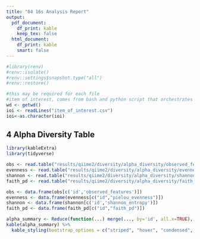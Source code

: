 ---
title: "04 16s Analysis Report"
output:
  pdf_document:
    df_print: kable
    keep_tex: false
  html_document:
    df_print: kable
    smart: false
---

```{r init renv, message=FALSE, warning=FALSE, include=FALSE}
#library(renv)
#renv::isolate()
#renv::settings$snapshot.type("all")
#renv::restore()
```

```{r parse item of interest and make outdir for figures, echo=FALSE, message=FALSE, warning=FALSE}
#this may be required for each file
#item of interest, comes from bash and python script that orchestrates everything
wd <- getwd()
ioi <- readLines("item_of_interest.csv")
ioi<-as.character(ioi)
```



## 4 Alpha Diversity Table

```{r echo=FALSE, message=FALSE, warning=FALSE}
library(kableExtra)
library(tidyverse)

obs <- read.table("results/qiime2/diversity/alpha_diversity/observed_features_vector/metadata.tsv", header = TRUE)
evenness <- read.table("results/qiime2/diversity/alpha_diversity/evenness_vector/metadata.tsv", header=TRUE)
shannon <- read.table("results/qiime2/diversity/alpha_diversity/shannon_vector/metadata.tsv", header = TRUE)
faith_pd <- read.table("results/qiime2/diversity/alpha_diversity/faith_pd_vector/metadata.tsv", header=TRUE)

obs <- data.frame(obs[c('id','observed_features')])
evenness <- data.frame(evenness[c("id","pielou_evenness")])
shannon <- data.frame(shannon[c('id','shannon_entropy')])
faith_pd <- data.frame(faith_pd[c("id","faith_pd")])

alpha_summary <- Reduce(function(...) merge(..., by='id', all.x=TRUE), list(obs,evenness,shannon,faith_pd))
kable(alpha_summary) %>% 
  kable_styling(bootstrap_options = c("striped", "hover", "condensed", "responsive"))
```

